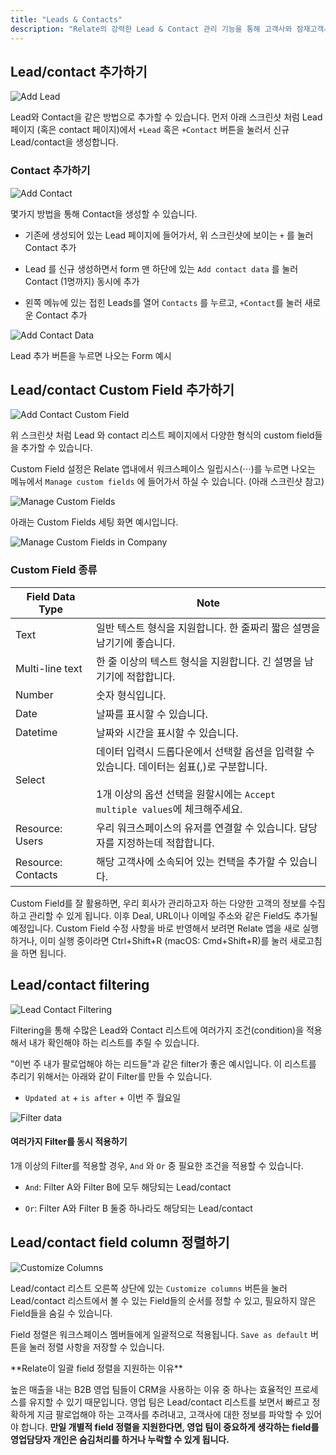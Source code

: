 ```yaml
---
title: "Leads & Contacts"
description: "Relate의 강력한 Lead & Contact 관리 기능을 통해 고객사와 잠재고객사를 관리할 수 있습니다."
---
```


## Lead/contact 추가하기

![Add Lead](/docs/images/fundamentals/add-lead.png)

Lead와 Contact을 같은 방법으로 추가할 수 있습니다. 먼저 아래 스크린샷 처럼 Lead 페이지 (혹은 contact 페이지)에서 `+Lead` 혹은 `+Contact` 버튼을 눌러서 신규 Lead/contact을 생성합니다.

### Contact 추가하기

![Add Contact](/docs/images/fundamentals/add-contact.png)

몇가지 방법을 통해 Contact을 생성할 수 있습니다.

- 기존에 생성되어 있는 Lead 페이지에 들어가서, 위 스크린샷에 보이는 `+` 를 눌러 Contact 추가

- Lead 를 신규 생성하면서 form 맨 하단에 있는 `Add contact data` 를 눌러 Contact (1명까지) 동시에 추가

- 왼쪽 메뉴에 있는 접힌 Leads를 열어 `Contacts` 를 누르고, `+Contact`를 눌러 새로운 Contact 추가

![Add Contact Data](/docs/images/fundamentals/add-contact-data.png)

Lead 추가 버튼을 누르면 나오는 Form 예시

## Lead/contact Custom Field 추가하기

![Add Contact Custom Field](/docs/images/fundamentals/add-contact-custom-field.png)

위 스크린샷 처럼 Lead 와 contact 리스트 페이지에서 다양한 형식의 custom field들을 추가할 수 있습니다.

Custom Field 설정은 Relate 앱내에서 워크스페이스 일립시스(⋅⋅⋅)를 누르면 나오는 메뉴에서 `Manage custom fields` 에 들어가서 하실 수 있습니다. (아래 스크린샷 참고)

![Manage Custom Fields](/docs/images/fundamentals/manage-custom-fields.png)

아래는 Custom Fields 세팅 화면 예시입니다.

![Manage Custom Fields in Company](/docs/images/fundamentals/manage-custom-fields-in-company.png)

### Custom Field 종류

| Field Data Type    | Note                                                                                                                                                                              |
| ------------------ | --------------------------------------------------------------------------------------------------------------------------------------------------------------------------------- |
| Text               | 일반 텍스트 형식을 지원합니다. 한 줄짜리 짧은 설명을 남기기에 좋습니다.                                                                                                           |
| Multi-line text    | 한 줄 이상의 텍스트 형식을 지원합니다. 긴 설명을 남기기에 적합합니다.                                                                                                             |
| Number             | 숫자 형식입니다.                                                                                                                                                                  |
| Date               | 날짜를 표시할 수 있습니다.                                                                                                                                                        |
| Datetime           | 날짜와 시간을 표시할 수 있습니다.                                                                                                                                                 |
| Select             | 데이터 입력시 드롭다운에서 선택할 옵션을 입력할 수 있습니다. 데이터는 쉼표(,)로 구분합니다.<br /><br />1개 이상의 옵션 선택을 원할시에는 `Accept multiple values`에 체크해주세요. |
| Resource: Users    | 우리 워크스페이스의 유저를 연결할 수 있습니다. 담당자를 지정하는데 적합합니다.                                                                                                    |
| Resource: Contacts | 해당 고객사에 소속되어 있는 컨택을 추가할 수 있습니다.                                                                                                                            |

<Note>
  Custom Field를 잘 활용하면, 우리 회사가 관리하고자 하는 다양한 고객의 정보를
  수집하고 관리할 수 있게 됩니다. 이후 Deal, URL이나 이메일 주소와 같은 Field도
  추가될 예정입니다.
</Note>

<Note>
  Custom Field 수정 사항을 바로 반영해서 보려면 Relate 앱을 새로 실행하거나,
  이미 실행 중이라면 Ctrl+Shift+R (macOS: Cmd+Shift+R)를 눌러 새로고침을 하면
  됩니다.
</Note>

## Lead/contact filtering

![Lead Contact Filtering](/docs/images/fundamentals/lead-contact-filtering.png)

Filtering을 통해 수많은 Lead와 Contact 리스트에 여러가지 조건(condition)을 적용해서 내가 확인해야 하는 리스트를 추릴 수 있습니다.

"이번 주 내가 팔로업해야 하는 리드들"과 같은 filter가 좋은 예시입니다. 이 리스트를 추리기 위해서는 아래와 같이 Filter를 만들 수 있습니다.

- `Updated at` \+ `is after` \+ 이번 주 월요일

![Filter data](/docs/images/fundamentals/filter-date.png)

#### 여러가지 Filter를 동시 적용하기

1개 이상의 Filter를 적용할 경우, `And` 와 `Or` 중 필요한 조건을 적용할 수 있습니다.

- `And`: Filter A와 Filter B에 모두 해당되는 Lead/contact

- `Or`: Filter A와 Filter B 둘중 하나라도 해당되는 Lead/contact

## Lead/contact field column 정렬하기

![Customize Columns](/docs/images/fundamentals/customize-columns.png)

Lead/contact 리스트 오른쪽 상단에 있는 `Customize columns` 버튼을 눌러 Lead/contact 리스트에서 볼 수 있는 Field들의 순서를 정할 수 있고, 필요하지 않은 Field들을 숨길 수 있습니다.

Field 정렬은 워크스페이스 멤버들에게 일괄적으로 적용됩니다. `Save as default` 버튼을 눌러 정렬 사항을 저장할 수 있습니다.

<Note>
**Relate이 일괄 field 정렬을 지원하는 이유**

높은 매출을 내는 B2B 영업 팀들이 CRM을 사용하는 이유 중 하나는 효율적인 프로세스를 유지할 수 있기 때문입니다. 영업 팀은 Lead/contact 리스트를 보면서 빠르고 정확하게 지금 팔로업해야 하는 고객사를 추려내고, 고객사에 대한 정보를 파악할 수 있어야 합니다. **만일 개별적 field 정렬을 지원한다면, 영업 팀이 중요하게 생각하는 field를 영업담당자 개인은 숨김처리를 하거나 누락할 수 있게 됩니다.**

</Note>

